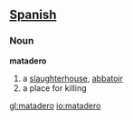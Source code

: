 == [[Spanish]] ==

===Noun===
'''matadero'''

# a [[slaughterhouse]], [[abbatoir]]
# a place for killing

[[gl:matadero]]
[[io:matadero]]